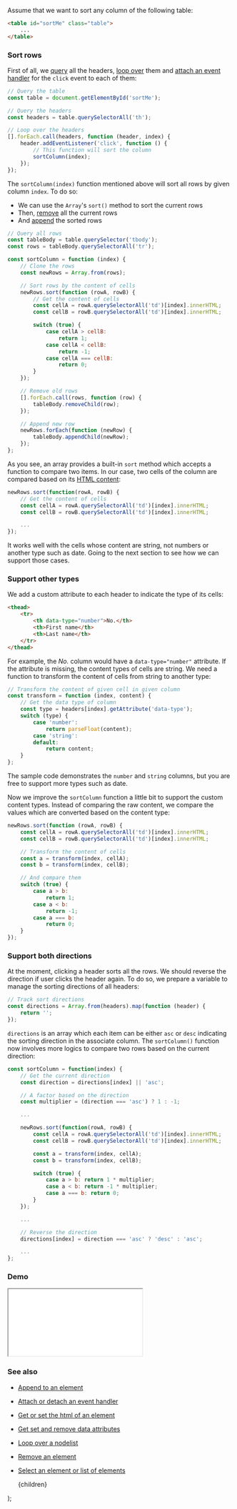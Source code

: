 
Assume that we want to sort any column of the following table:

```html
<table id="sortMe" class="table">
    ...
</table>
```

### Sort rows

First of all, we [query](/select-an-element-or-list-of-elements) all the headers, [loop over](/loop-over-a-nodelist) them and [attach an event handler](/attach-or-detach-an-event-handler) for the `click` event to each of them:

```js
// Query the table
const table = document.getElementById('sortMe');

// Query the headers
const headers = table.querySelectorAll('th');

// Loop over the headers
[].forEach.call(headers, function (header, index) {
    header.addEventListener('click', function () {
        // This function will sort the column
        sortColumn(index);
    });
});
```

The `sortColumn(index)` function mentioned above will sort all rows by given column `index`. To do so:

-   We can use the `Array`'s `sort()` method to sort the current rows
-   Then, [remove](/remove-an-element) all the current rows
-   And [append](/append-to-an-element) the sorted rows

```js
// Query all rows
const tableBody = table.querySelector('tbody');
const rows = tableBody.querySelectorAll('tr');

const sortColumn = function (index) {
    // Clone the rows
    const newRows = Array.from(rows);

    // Sort rows by the content of cells
    newRows.sort(function (rowA, rowB) {
        // Get the content of cells
        const cellA = rowA.querySelectorAll('td')[index].innerHTML;
        const cellB = rowB.querySelectorAll('td')[index].innerHTML;

        switch (true) {
            case cellA > cellB:
                return 1;
            case cellA < cellB:
                return -1;
            case cellA === cellB:
                return 0;
        }
    });

    // Remove old rows
    [].forEach.call(rows, function (row) {
        tableBody.removeChild(row);
    });

    // Append new row
    newRows.forEach(function (newRow) {
        tableBody.appendChild(newRow);
    });
};
```

As you see, an array provides a built-in `sort` method which accepts a function to compare two items. In our case, two cells of the column are compared based on its [HTML content](/get-or-set-the-html-of-an-element):

```js
newRows.sort(function(rowA, rowB) {
    // Get the content of cells
    const cellA = rowA.querySelectorAll('td')[index].innerHTML;
    const cellB = rowB.querySelectorAll('td')[index].innerHTML;

    ...
});
```

It works well with the cells whose content are string, not numbers or another type such as date. Going to the next section to see how we can support those cases.

### Support other types

We add a custom attribute to each header to indicate the type of its cells:

```html
<thead>
    <tr>
        <th data-type="number">No.</th>
        <th>First name</th>
        <th>Last name</th>
    </tr>
</thead>
```

For example, the _No._ column would have a `data-type="number"` attribute. If the attribute is missing, the content types of cells are string. We need a function to transform the content of cells from string to another type:

```js
// Transform the content of given cell in given column
const transform = function (index, content) {
    // Get the data type of column
    const type = headers[index].getAttribute('data-type');
    switch (type) {
        case 'number':
            return parseFloat(content);
        case 'string':
        default:
            return content;
    }
};
```

The sample code demonstrates the `number` and `string` columns, but you are free to support more types such as date.

Now we improve the `sortColumn` function a little bit to support the custom content types. Instead of comparing the raw content, we compare the values which are converted based on the content type:

```js
newRows.sort(function (rowA, rowB) {
    const cellA = rowA.querySelectorAll('td')[index].innerHTML;
    const cellB = rowB.querySelectorAll('td')[index].innerHTML;

    // Transform the content of cells
    const a = transform(index, cellA);
    const b = transform(index, cellB);

    // And compare them
    switch (true) {
        case a > b:
            return 1;
        case a < b:
            return -1;
        case a === b:
            return 0;
    }
});
```

### Support both directions

At the moment, clicking a header sorts all the rows. We should reverse the direction if user clicks the header again. To do so, we prepare a variable to manage the sorting directions of all headers:

```js
// Track sort directions
const directions = Array.from(headers).map(function (header) {
    return '';
});
```

`directions` is an array which each item can be either `asc` or `desc` indicating the sorting direction in the associate column. The `sortColumn()` function now involves more logics to compare two rows based on the current direction:

```js
const sortColumn = function(index) {
    // Get the current direction
    const direction = directions[index] || 'asc';

    // A factor based on the direction
    const multiplier = (direction === 'asc') ? 1 : -1;

    ...

    newRows.sort(function(rowA, rowB) {
        const cellA = rowA.querySelectorAll('td')[index].innerHTML;
        const cellB = rowB.querySelectorAll('td')[index].innerHTML;

        const a = transform(index, cellA);
        const b = transform(index, cellB);

        switch (true) {
            case a > b: return 1 * multiplier;
            case a < b: return -1 * multiplier;
            case a === b: return 0;
        }
    });

    ...

    // Reverse the direction
    directions[index] = direction === 'asc' ? 'desc' : 'asc';

    ...
};
```

### Demo

<iframe src="/demo/sort-a-table-by-clicking-its-headers/index.html"></iframe>

### See also

-   [Append to an element](/append-to-an-element)
-   [Attach or detach an event handler](/attach-or-detach-an-event-handler)
-   [Get or set the html of an element](/get-or-set-the-html-of-an-element)
-   [Get set and remove data attributes](/get-set-and-remove-data-attributes)
-   [Loop over a nodelist](/loop-over-a-nodelist)
-   [Remove an element](/remove-an-element)
-   [Select an element or list of elements](/select-an-element-or-list-of-elements)

    <PostLayout keywords="" title="Sort a table by clicking its headers">
        {children}
    </PostLayout>
);